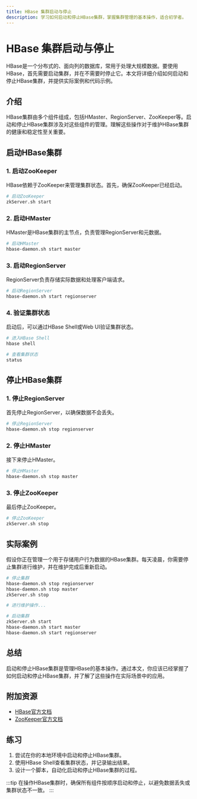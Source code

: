```yaml
---
title: HBase 集群启动与停止
description: 学习如何启动和停止HBase集群，掌握集群管理的基本操作，适合初学者。
---
```


# HBase 集群启动与停止

HBase是一个分布式的、面向列的数据库，常用于处理大规模数据。要使用HBase，首先需要启动集群，并在不需要时停止它。本文将详细介绍如何启动和停止HBase集群，并提供实际案例和代码示例。

## 介绍

HBase集群由多个组件组成，包括HMaster、RegionServer、ZooKeeper等。启动和停止HBase集群涉及对这些组件的管理。理解这些操作对于维护HBase集群的健康和稳定性至关重要。

## 启动HBase集群

### 1. 启动ZooKeeper

HBase依赖于ZooKeeper来管理集群状态。首先，确保ZooKeeper已经启动。

```bash
# 启动ZooKeeper
zkServer.sh start
```

### 2. 启动HMaster

HMaster是HBase集群的主节点，负责管理RegionServer和元数据。

```bash
# 启动HMaster
hbase-daemon.sh start master
```

### 3. 启动RegionServer

RegionServer负责存储实际数据和处理客户端请求。

```bash
# 启动RegionServer
hbase-daemon.sh start regionserver
```

### 4. 验证集群状态

启动后，可以通过HBase Shell或Web UI验证集群状态。

```bash
# 进入HBase Shell
hbase shell

# 查看集群状态
status
```

## 停止HBase集群

### 1. 停止RegionServer

首先停止RegionServer，以确保数据不会丢失。

```bash
# 停止RegionServer
hbase-daemon.sh stop regionserver
```

### 2. 停止HMaster

接下来停止HMaster。

```bash
# 停止HMaster
hbase-daemon.sh stop master
```

### 3. 停止ZooKeeper

最后停止ZooKeeper。

```bash
# 停止ZooKeeper
zkServer.sh stop
```

## 实际案例

假设你正在管理一个用于存储用户行为数据的HBase集群。每天凌晨，你需要停止集群进行维护，并在维护完成后重新启动。

```bash
# 停止集群
hbase-daemon.sh stop regionserver
hbase-daemon.sh stop master
zkServer.sh stop

# 进行维护操作...

# 启动集群
zkServer.sh start
hbase-daemon.sh start master
hbase-daemon.sh start regionserver
```

## 总结

启动和停止HBase集群是管理HBase的基本操作。通过本文，你应该已经掌握了如何启动和停止HBase集群，并了解了这些操作在实际场景中的应用。

## 附加资源

- [HBase官方文档](https://hbase.apache.org/)
- [ZooKeeper官方文档](https://zookeeper.apache.org/)

## 练习

1. 尝试在你的本地环境中启动和停止HBase集群。
2. 使用HBase Shell查看集群状态，并记录输出结果。
3. 设计一个脚本，自动化启动和停止HBase集群的过程。

:::tip
在操作HBase集群时，确保所有组件按顺序启动和停止，以避免数据丢失或集群状态不一致。
:::